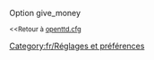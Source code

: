 {{fr/Amorce}}
Option give_money

<small><<Retour à [[Main/fr/Openttd.cfg|openttd.cfg]]</small>
[[Category:fr/Réglages et préférences]]